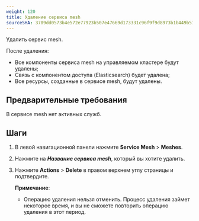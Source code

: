 ```yaml
---
weight: 120
title: Удаление сервиса mesh
sourceSHA: 3709dd0573b4e572e77923b507e47669d173331c96f9f9d8973b1b449b57f687
---
```


Удалить сервис mesh.

После удаления:

- Все компоненты сервиса mesh на управляемом кластере будут удалены;
- Связь с компонентом доступа (Elasticsearch) будет удалена;
- Все ресурсы, созданные в сервисе mesh, будут удалены.

## Предварительные требования

В сервисе mesh нет активных служб.

## Шаги

1. В левой навигационной панели нажмите **Service Mesh** > **Meshes**.

2. Нажмите на ***Название сервиса mesh***, который вы хотите удалить.

3. Нажмите **Actions** > **Delete** в правом верхнем углу страницы и подтвердите.

   **Примечание**:

   - Операцию удаления нельзя отменить. Процесс удаления займет некоторое время, и вы не сможете повторить операцию удаления в этот период.

